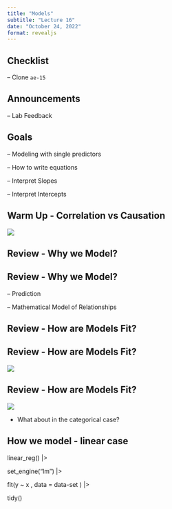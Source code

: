 ```yaml
---
title: "Models"
subtitle: "Lecture 16"
date: "October 24, 2022"
format: revealjs
---
```


## Checklist

-- Clone `ae-15`

## Announcements

-- Lab Feedback 

## Goals 

-- Modeling with single predictors 

-- How to write equations 

-- Interpret Slopes 

-- Interpret Intercepts 


## Warm Up - Correlation vs Causation

![](images/maine.png)

## Review - Why we Model?


## Review - Why we Model?

-- Prediction 

-- Mathematical Model of Relationships

## Review - How are Models Fit? 


## Review - How are Models Fit? 

![](images/RSS.png)


## Review - How are Models Fit? 

![](images/residexample.png)

- What about in the categorical case? 


## How we model - linear case 

linear_reg() |> 

  set_engine("lm") |> 
  
  fit(y ~ x , data = data-set ) |> \
  
  tidy()


